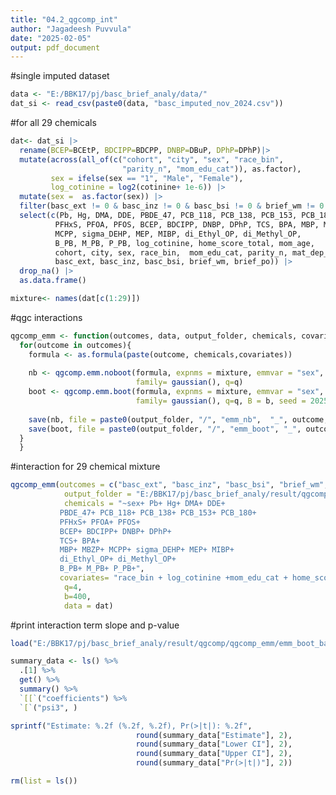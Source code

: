 ```yaml
---
title: "04.2_qgcomp_int"
author: "Jagadeesh Puvvula"
date: "2025-02-05"
output: pdf_document
---
```


#single imputed dataset
```r
data <- "E:/BBK17/pj/basc_brief_analy/data/"
dat_si <- read_csv(paste0(data, "basc_imputed_nov_2024.csv")) 
```

#for all 29 chemicals
```r
dat<- dat_si |>
  rename(BCEP=BCEtP, BDCIPP=BDCPP, DNBP=DBuP, DPhP=DPhP)|>
  mutate(across(all_of(c("cohort", "city", "sex", "race_bin", 
                         "parity_n", "mom_edu_cat")), as.factor),
         sex = ifelse(sex == "1", "Male", "Female"),
         log_cotinine = log2(cotinine+ 1e-6)) |>
  mutate(sex =  as.factor(sex)) |>
  filter(basc_ext != 0 & basc_inz != 0 & basc_bsi != 0 & brief_wm != 0 & brief_po != 0) |>
  select(c(Pb, Hg, DMA, DDE, PBDE_47, PCB_118, PCB_138, PCB_153, PCB_180,
          PFHxS, PFOA, PFOS, BCEP, BDCIPP, DNBP, DPhP, TCS, BPA, MBP, MBZP,
          MCPP, sigma_DEHP, MEP, MIBP, di_Ethyl_OP, di_Methyl_OP, 
          B_PB, M_PB, P_PB, log_cotinine, home_score_total, mom_age, 
          cohort, city, sex, race_bin,  mom_edu_cat, parity_n, mat_dep_z,
          basc_ext, basc_inz, basc_bsi, brief_wm, brief_po)) |>
  drop_na() |>
  as.data.frame()

mixture<- names(dat[c(1:29)])
```

#qgc interactions
```r
qgcomp_emm <- function(outcomes, data, output_folder, chemicals, covariates, q, b) {
  for(outcome in outcomes){
    formula <- as.formula(paste(outcome, chemicals,covariates))
    
    nb <- qgcomp.emm.noboot(formula, expnms = mixture, emmvar = "sex", data = data, 
                            family= gaussian(), q=q)
    boot <- qgcomp.emm.boot(formula, expnms = mixture, emmvar = "sex", data = data, 
                            family= gaussian(), q=q, B = b, seed = 2025)
    
    save(nb, file = paste0(output_folder, "/", "emm_nb",  "_", outcome, ".rda"))
    save(boot, file = paste0(output_folder, "/", "emm_boot", "_", outcome, ".rda"))
  }
  }
```

#interaction for 29 chemical mixture
```r
qgcomp_emm(outcomes = c("basc_ext", "basc_inz", "basc_bsi", "brief_wm", "brief_po"), 
            output_folder = "E:/BBK17/pj/basc_brief_analy/result/qgcomp/qgcomp_emm/",
            chemicals = "~sex+ Pb+ Hg+ DMA+ DDE+
           PBDE_47+ PCB_118+ PCB_138+ PCB_153+ PCB_180+ 
           PFHxS+ PFOA+ PFOS+ 
           BCEP+ BDCIPP+ DNBP+ DPhP+ 
           TCS+ BPA+ 
           MBP+ MBZP+ MCPP+ sigma_DEHP+ MEP+ MIBP+ 
           di_Ethyl_OP+ di_Methyl_OP+ 
           B_PB+ M_PB+ P_PB+",
           covariates= "race_bin + log_cotinine +mom_edu_cat + home_score_total + mat_dep_z+ parity_n + mom_age + cohort + city",
            q=4,
            b=400,
            data = dat)
```


#print interaction term slope and p-value
```r
load("E:/BBK17/pj/basc_brief_analy/result/qgcomp/qgcomp_emm/emm_boot_basc_bsi.rda")

summary_data <- ls() %>%
  .[1] %>%
  get() %>%
  summary() %>%
  `[[`("coefficients") %>%
  `[`("psi3", )

sprintf("Estimate: %.2f (%.2f, %.2f), Pr(>|t|): %.2f",
                            round(summary_data["Estimate"], 2),
                            round(summary_data["Lower CI"], 2),
                            round(summary_data["Upper CI"], 2),
                            round(summary_data["Pr(>|t|)"], 2))

rm(list = ls())
```




